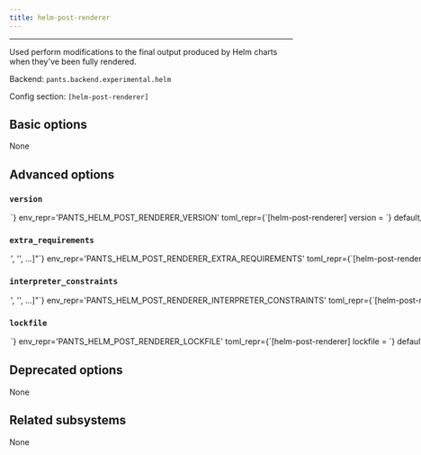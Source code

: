 ```yaml
---
title: helm-post-renderer
---
```



---

Used perform modifications to the final output produced by Helm charts when they&#x27;ve been fully rendered.

Backend: <span className="color--primary">`pants.backend.experimental.helm`</span>

Config section: <span className="color--primary">`[helm-post-renderer]`</span>

<span className={styles.options}>

## Basic options

None

## Advanced options

### `version`

<Option
  cli_repr={`--helm-post-renderer-version=<str>`}
  env_repr='PANTS_HELM_POST_RENDERER_VERSION'
  toml_repr={`[helm-post-renderer]
version = <str>`}
  default_repr={`yamlpath>=3.6,<3.7`}
>

Requirement string for the tool.

</Option>

### `extra_requirements`

<Option
  cli_repr={`--helm-post-renderer-extra-requirements="['<str>', '<str>', ...]"`}
  env_repr='PANTS_HELM_POST_RENDERER_EXTRA_REQUIREMENTS'
  toml_repr={`[helm-post-renderer]
extra_requirements = [
    '<str>',
    '<str>',
    ...,
]`}
  default_repr={`[\n  "ruamel.yaml>=0.15.96,!=0.17.0,!=0.17.1,!=0.17.2,!=0.17.5,<=0.17.21"\n]`}
>

Any additional requirement strings to use with the tool. This is useful if the tool allows you to install plugins or if you need to constrain a dependency to a certain version.

</Option>

### `interpreter_constraints`

<Option
  cli_repr={`--helm-post-renderer-interpreter-constraints="['<str>', '<str>', ...]"`}
  env_repr='PANTS_HELM_POST_RENDERER_INTERPRETER_CONSTRAINTS'
  toml_repr={`[helm-post-renderer]
interpreter_constraints = [
    '<str>',
    '<str>',
    ...,
]`}
  default_repr={`[\n  "CPython>=3.7,<3.10"\n]`}
>

Python interpreter constraints for this tool.

</Option>

### `lockfile`

<Option
  cli_repr={`--helm-post-renderer-lockfile=<str>`}
  env_repr='PANTS_HELM_POST_RENDERER_LOCKFILE'
  toml_repr={`[helm-post-renderer]
lockfile = <str>`}
  default_repr={`<default>`}
>

Path to a lockfile used for installing the tool.

Set to the string `<default>` to use a lockfile provided by Pants, so long as you have not changed the `--version` and `--extra-requirements` options, and the tool&#x27;s interpreter constraints are compatible with the default. Pants will error or warn if the lockfile is not compatible (controlled by `[python].invalid_lockfile_behavior`). See https://github.com/pantsbuild/pants/blob/release_2.15.2/src/python/pants/backend/helm/subsystems/post_renderer.lock for the default lockfile contents.

Set to the string `<none>` to opt out of using a lockfile. We do not recommend this, though, as lockfiles are essential for reproducible builds and supply-chain security.

To use a custom lockfile, set this option to a file path relative to the build root, then run `/home/josh/work/scie-pants/dist/pants generate-lockfiles --resolve=helm-post-renderer`.

Alternatively, you can set this option to the path to a custom lockfile using pip&#x27;s requirements.txt-style, ideally with `--hash`. Set `[python].invalid_lockfile_behavior = 'ignore'` so that Pants does not complain about missing lockfile headers.

</Option>

## Deprecated options

None

## Related subsystems

None

</span>
